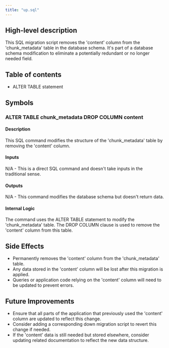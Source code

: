 ```yaml
---
title: "up.sql"
---
```


## High-level description
This SQL migration script removes the 'content' column from the 'chunk_metadata' table in the database schema. It's part of a database schema modification to eliminate a potentially redundant or no longer needed field.

## Table of contents
- ALTER TABLE statement

## Symbols

### ALTER TABLE chunk_metadata DROP COLUMN content
#### Description
This SQL command modifies the structure of the 'chunk_metadata' table by removing the 'content' column.

#### Inputs
N/A - This is a direct SQL command and doesn't take inputs in the traditional sense.

#### Outputs
N/A - This command modifies the database schema but doesn't return data.

#### Internal Logic
The command uses the ALTER TABLE statement to modify the 'chunk_metadata' table. The DROP COLUMN clause is used to remove the 'content' column from this table.

## Side Effects
- Permanently removes the 'content' column from the 'chunk_metadata' table.
- Any data stored in the 'content' column will be lost after this migration is applied.
- Queries or application code relying on the 'content' column will need to be updated to prevent errors.

## Future Improvements
- Ensure that all parts of the application that previously used the 'content' column are updated to reflect this change.
- Consider adding a corresponding down migration script to revert this change if needed.
- If the 'content' data is still needed but stored elsewhere, consider updating related documentation to reflect the new data structure.